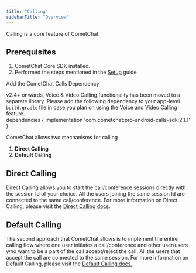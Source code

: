 ```yaml
---
title: "Calling"
sidebarTitle: "Overview"
---
```




Calling is a core feature of CometChat.

## Prerequisites

1. CometChat Core SDK installed.
2. Performed the steps mentioned in the [Setup](/sdk/android/2.0/setup) guide

<Note>
Add the CometChat Calls Dependency

v2.4+ onwards, Voice & Video Calling functionality has been moved to a separate library. Please add the following dependency to your app-level `build.gradle` file in case you plan on using the Voice and Video Calling feature.\
dependencies \{ implementation 'com.cometchat:pro-android-calls-sdk:2.1.1' }

</Note>

CometChat allows two mechanisms for calling

1. **Direct Calling**
2. **Default Calling**

## Direct Calling

Direct Calling allows you to start the call/conference sessions directly with the session Id of your choice. All the users joining the same session Id are connected to the same call/conference. For more information on Direct Calling, please visit the [Direct Calling docs](/sdk/android/2.0/direct-calling).

## Default Calling

The second approach that CometChat allows is to implement the entire calling flow where one user initiates a call/conference and other user/users who want to be a part of the call accept/reject the call. All the users that accept the call are connected to the same session. For more information on Default Calling, please visit the [Default Calling docs.](/sdk/android/2.0/default-calling)

